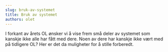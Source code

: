 ```yaml
---
slug: bruk-av-systemet
title: Bruk av systemet
authors: olet
---
```



I forkant av årets OL ønsker vi å vise frem små deler av systemet som kanskje ikke alle har fått med dere. 
Noen av dere har kanskje ikke vært med på tidligere OL? Her er det da muligheter for å stille forberedt.

<ExerciseTypeList  />
